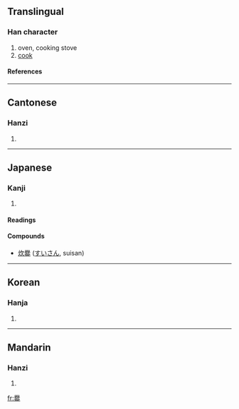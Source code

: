 ==Translingual==
===Han character===
{{Han char|rn=86|rad=火|as=25|sn=29|four=7780<sub>9</sub>|canj=竹月木木火 (HBDDF)}}
# oven, cooking stove
# [[cook]]
====References====
{{Han ref|kx=0688.210|dkj=19648|dj=1101.080|hdz=32251.030|uh=7228|ud=29224|bh=C679|bd=50809}}

----
==Cantonese==
===Hanzi===
{{yue-hanzi|jyut=|y=chyun3}}
# {{defn|Cantonese}}

----
==Japanese==
===Kanji===
{{ja-kanji|grade=|rs=火25}}
# {{defn|Japanese}} 
====Readings====
{{ja-readings|on=[[さん]] (san)|kun=[[かしぐ]] (kashigu), [[かまど]] (kamado)}}
====Compounds====
*[[炊爨]] ([[すいさん]], suisan)

----
==Korean==
===Hanja===
{{ko-hanja|hangeul=찬|eumhun=|rv=chan|mr=ch'an|y=chan}}
# {{defn|Korean}}

----
==Mandarin==
===Hanzi===
{{cmn-hanzi|pin=[[cuàn]] (cuan4)|wg=ts'uan<sup>4</sup>}}
# {{defn|Mandarin}}

[[fr:爨]]